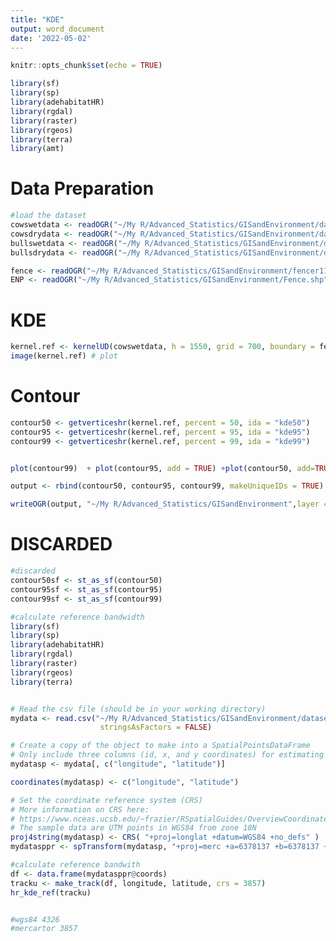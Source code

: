```yaml
---
title: "KDE"
output: word_document
date: '2022-05-02'
---
```


```r
knitr::opts_chunk$set(echo = TRUE)
```

```r
library(sf)
library(sp)
library(adehabitatHR)
library(rgdal)
library(raster)
library(rgeos)
library(terra)
library(amt)
```


# Data Preparation
```r
#load the dataset
cowswetdata <- readOGR("~/My R/Advanced_Statistics/GISandEnvironment/dataset/femalewetpr.shp")
cowsdrydata <- readOGR("~/My R/Advanced_Statistics/GISandEnvironment/dataset/femaledrypr.shp")
bullswetdata <- readOGR("~/My R/Advanced_Statistics/GISandEnvironment/dataset/malewetpr.shp")
bullsdrydata <- readOGR("~/My R/Advanced_Statistics/GISandEnvironment/dataset/maledrypr.shp")

fence <- readOGR("~/My R/Advanced_Statistics/GISandEnvironment/fencer11.shp")
ENP <- readOGR("~/My R/Advanced_Statistics/GISandEnvironment/Fence.shp")
```

# KDE
```r

kernel.ref <- kernelUD(cowswetdata, h = 1550, grid = 700, boundary = fence)
image(kernel.ref) # plot

```
# Contour
```r
contour50 <- getverticeshr(kernel.ref, percent = 50, ida = "kde50")
contour95 <- getverticeshr(kernel.ref, percent = 95, ida = "kde95")
contour99 <- getverticeshr(kernel.ref, percent = 99, ida = "kde99")


plot(contour99)  + plot(contour95, add = TRUE) +plot(contour50, add=TRUE, col="green") +plot(ENP, add=TRUE)  #points(cowswetdata, cex = .3)

output <- rbind(contour50, contour95, contour99, makeUniqueIDs = TRUE)

writeOGR(output, "~/My R/Advanced_Statistics/GISandEnvironment",layer = "KDEcowswet1", driver = "ESRI Shapefile")
```




# DISCARDED
```r
#discarded
contour50sf <- st_as_sf(contour50)
contour95sf <- st_as_sf(contour95)
contour99sf <- st_as_sf(contour99)
```

```r
#calculate reference bandwidth
library(sf)
library(sp)
library(adehabitatHR)
library(rgdal)
library(raster)
library(rgeos)
library(terra)


# Read the csv file (should be in your working directory)
mydata <- read.csv("~/My R/Advanced_Statistics/GISandEnvironment/dataset/malewet.csv", 
                    stringsAsFactors = FALSE) 

# Create a copy of the object to make into a SpatialPointsDataFrame
# Only include three columns (id, x, and y coordinates) for estimating home ranges
mydatasp <- mydata[, c("longitude", "latitude")]

coordinates(mydatasp) <- c("longitude", "latitude")

# Set the coordinate reference system (CRS)
# More information on CRS here: 
# https://www.nceas.ucsb.edu/~frazier/RSpatialGuides/OverviewCoordinateReferenceSystems.pdf
# The sample data are UTM points in WGS84 from zone 18N
proj4string(mydatasp) <- CRS( "+proj=longlat +datum=WGS84 +no_defs" )
mydatasppr <- spTransform(mydatasp, "+proj=merc +a=6378137 +b=6378137 +lat_ts=0 +lon_0=0 +x_0=0 +y_0=0 +k=1 +units=m +nadgrids=@null +wktext +no_defs +type=crs")

#calculate reference bandwith
df <- data.frame(mydatasppr@coords)
tracku <- make_track(df, longitude, latitude, crs = 3857)
hr_kde_ref(tracku)


#wgs84 4326
#mercartor 3857


```



